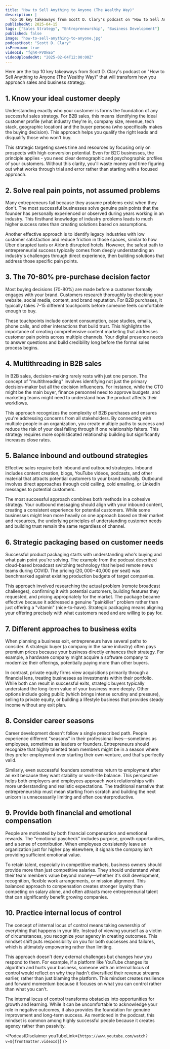 ```yaml
---
title: "How to Sell Anything to Anyone (The Wealthy Way)"
description: |
  Top 10 key takeaways from Scott D. Clary's podcast on "How to Sell Anything to Anyone (The Wealthy Way)" that will transform how you approach sales and business strategy.
publishedAt: 2025-04-15
tags: ["Sales Strategy", "Entrepreneurship", "Business Development"]
published: false
image: "how-to-sell-anything-to-anyone.jpg"
podcastHost: "Scott D. Clary"
isPremium: true
videoId: "fqhR-FVOkEo"
videoUploadedAt: "2025-02-04T12:00:00Z"
---
```



<PodcastSummaryPageLayout frontmatter={frontmatter}>
Here are the top 10 key takeaways from Scott D. Clary's podcast on "How to Sell Anything to Anyone (The Wealthy Way)" that will transform how you approach sales and business strategy.

## 1. Know your ideal customer deeply

Understanding exactly who your customer is forms the foundation of any successful sales strategy. For B2B sales, this means identifying the ideal customer profile (what industry they're in, company size, revenue, tech stack, geographic location) and the buyer persona (who specifically makes the buying decision). This approach helps you qualify the right leads and disqualify those who won't buy.

This strategic targeting saves time and resources by focusing only on prospects with high conversion potential. Even for B2C businesses, the principle applies - you need clear demographic and psychographic profiles of your customers. Without this clarity, you'll waste money and time figuring out what works through trial and error rather than starting with a focused approach.

## 2. Solve real pain points, not assumed problems

Many entrepreneurs fail because they assume problems exist when they don't. The most successful businesses solve genuine pain points that the founder has personally experienced or observed during years working in an industry. This firsthand knowledge of industry problems leads to much higher success rates than creating solutions based on assumptions.

Another effective approach is to identify legacy industries with low customer satisfaction and reduce friction in those spaces, similar to how Uber disrupted taxis or Airbnb disrupted hotels. However, the safest path to entrepreneurial success typically comes from deeply understanding an industry's challenges through direct experience, then building solutions that address those specific pain points.

## 3. The 70-80% pre-purchase decision factor

Most buying decisions (70-80%) are made before a customer formally engages with your brand. Customers research thoroughly by checking your website, social media, content, and brand reputation. For B2B purchases, it typically takes 7-15 different touchpoints before someone feels comfortable enough to buy.

These touchpoints include content consumption, case studies, emails, phone calls, and other interactions that build trust. This highlights the importance of creating comprehensive content marketing that addresses customer pain points across multiple channels. Your digital presence needs to answer questions and build credibility long before the formal sales process begins.

## 4. Multithreading in B2B sales

In B2B sales, decision-making rarely rests with just one person. The concept of "multithreading" involves identifying not just the primary decision-maker but all the decision influencers. For instance, while the CTO might be the main buyer, finance personnel need to approve budgets, and marketing teams might need to understand how the product affects their workflows.

This approach recognizes the complexity of B2B purchases and ensures you're addressing concerns from all stakeholders. By connecting with multiple people in an organization, you create multiple paths to success and reduce the risk of your deal falling through if one relationship falters. This strategy requires more sophisticated relationship building but significantly increases close rates.

## 5. Balance inbound and outbound strategies

Effective sales require both inbound and outbound strategies. Inbound includes content creation, blogs, YouTube videos, podcasts, and other material that attracts potential customers to your brand naturally. Outbound involves direct approaches through cold calling, cold emailing, or LinkedIn messages to potential customers.

The most successful approach combines both methods in a cohesive strategy. Your outbound messaging should align with your inbound content, creating a consistent experience for potential customers. While some businesses might lean more heavily on one approach based on their market and resources, the underlying principles of understanding customer needs and building trust remain the same regardless of channel.

## 6. Strategic packaging based on customer needs

Successful product packaging starts with understanding who's buying and what pain point you're solving. The example from the podcast described cloud-based broadcast switching technology that helped remote news teams during COVID. The pricing ($20,000-$40,000 per seat) was benchmarked against existing production budgets of target companies.

This approach involved researching the actual problem (remote broadcast challenges), confirming it with potential customers, building features they requested, and pricing appropriately for the market. The package became effective because it addressed a genuine "painkiller" problem rather than just offering a "vitamin" (nice-to-have). Strategic packaging means aligning your offering precisely with what customers need and are willing to pay for.

## 7. Different approaches to business exits

When planning a business exit, entrepreneurs have several paths to consider. A strategic buyer (a company in the same industry) often pays premium prices because your business directly enhances their strategy. For example, a hardware company might acquire a software company to modernize their offerings, potentially paying more than other buyers.

In contrast, private equity firms view acquisitions primarily through a financial lens, treating businesses as investments within their portfolio. While both can result in successful exits, strategic buyers typically understand the long-term value of your business more deeply. Other options include going public (which brings intense scrutiny and pressure), selling to private equity, or building a lifestyle business that provides steady income without any exit plan.

## 8. Consider career seasons

Career development doesn't follow a single prescribed path. People experience different "seasons" in their professional lives—sometimes as employees, sometimes as leaders or founders. Entrepreneurs should recognize that highly talented team members might be in a season where they prefer employment over starting their own venture, and that's perfectly valid.

Similarly, even successful founders sometimes return to employment after an exit because they want stability or work-life balance. This perspective helps both employers and employees approach work relationships with more understanding and realistic expectations. The traditional narrative that entrepreneurship must mean starting from scratch and building the next unicorn is unnecessarily limiting and often counterproductive.

## 9. Provide both financial and emotional compensation

People are motivated by both financial compensation and emotional rewards. The "emotional paycheck" includes purpose, growth opportunities, and a sense of contribution. When employees consistently leave an organization just for higher pay elsewhere, it signals the company isn't providing sufficient emotional value.

To retain talent, especially in competitive markets, business owners should provide more than just competitive salaries. They should understand what their team members value beyond money—whether it's skill development, recognition, flexible work arrangements, or mission alignment. This balanced approach to compensation creates stronger loyalty than competing on salary alone, and often attracts more entrepreneurial talent that can significantly benefit growing companies.

## 10. Practice internal locus of control

The concept of internal locus of control means taking ownership of everything that happens in your life. Instead of viewing yourself as a victim of circumstances, you recognize your agency in creating outcomes. This mindset shift puts responsibility on you for both successes and failures, which is ultimately empowering rather than limiting.

This approach doesn't deny external challenges but changes how you respond to them. For example, if a platform like YouTube changes its algorithm and hurts your business, someone with an internal locus of control would reflect on why they hadn't diversified their revenue streams earlier, rather than just blaming the platform. This mindset creates resilience and forward momentum because it focuses on what you can control rather than what you can't.

The internal locus of control transforms obstacles into opportunities for growth and learning. While it can be uncomfortable to acknowledge your role in negative outcomes, it also provides the foundation for genuine improvement and long-term success. As mentioned in the podcast, this mindset is common among highly successful people because it creates agency rather than passivity.

<PodcastDisclaimer
  youTubeLink={`https://www.youtube.com/watch?v=${frontmatter.videoId}`}
/>

</PodcastSummaryPageLayout>
